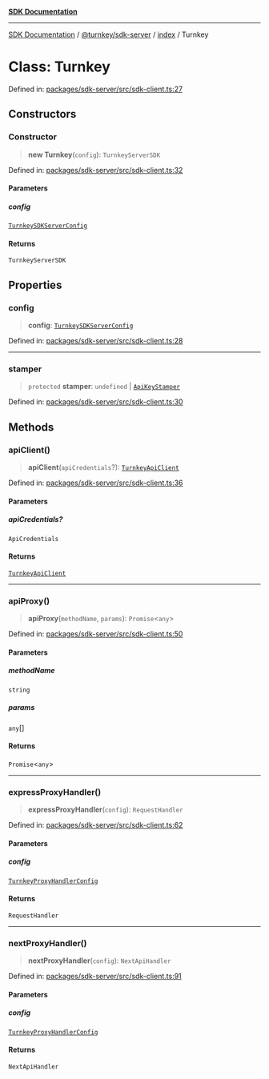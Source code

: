 [**SDK Documentation**](../../../../README.mdx)

***

[SDK Documentation](../../../../packages.mdx) / [@turnkey/sdk-server](../../README.mdx) / [index](../README.mdx) / Turnkey

# Class: Turnkey

Defined in: [packages/sdk-server/src/sdk-client.ts:27](https://github.com/tkhq/sdk/blob/3a88af7d1d927c6022706911d6af0f92f1440e00/packages/sdk-server/src/sdk-client.ts#L27)

## Constructors

### Constructor

> **new Turnkey**(`config`): `TurnkeyServerSDK`

Defined in: [packages/sdk-server/src/sdk-client.ts:32](https://github.com/tkhq/sdk/blob/3a88af7d1d927c6022706911d6af0f92f1440e00/packages/sdk-server/src/sdk-client.ts#L32)

#### Parameters

##### config

[`TurnkeySDKServerConfig`](../interfaces/TurnkeySDKServerConfig.mdx)

#### Returns

`TurnkeyServerSDK`

## Properties

### config

> **config**: [`TurnkeySDKServerConfig`](../interfaces/TurnkeySDKServerConfig.mdx)

Defined in: [packages/sdk-server/src/sdk-client.ts:28](https://github.com/tkhq/sdk/blob/3a88af7d1d927c6022706911d6af0f92f1440e00/packages/sdk-server/src/sdk-client.ts#L28)

***

### stamper

> `protected` **stamper**: `undefined` \| [`ApiKeyStamper`](ApiKeyStamper.mdx)

Defined in: [packages/sdk-server/src/sdk-client.ts:30](https://github.com/tkhq/sdk/blob/3a88af7d1d927c6022706911d6af0f92f1440e00/packages/sdk-server/src/sdk-client.ts#L30)

## Methods

### apiClient()

> **apiClient**(`apiCredentials`?): [`TurnkeyApiClient`](TurnkeyApiClient.mdx)

Defined in: [packages/sdk-server/src/sdk-client.ts:36](https://github.com/tkhq/sdk/blob/3a88af7d1d927c6022706911d6af0f92f1440e00/packages/sdk-server/src/sdk-client.ts#L36)

#### Parameters

##### apiCredentials?

`ApiCredentials`

#### Returns

[`TurnkeyApiClient`](TurnkeyApiClient.mdx)

***

### apiProxy()

> **apiProxy**(`methodName`, `params`): `Promise`\<`any`\>

Defined in: [packages/sdk-server/src/sdk-client.ts:50](https://github.com/tkhq/sdk/blob/3a88af7d1d927c6022706911d6af0f92f1440e00/packages/sdk-server/src/sdk-client.ts#L50)

#### Parameters

##### methodName

`string`

##### params

`any`[]

#### Returns

`Promise`\<`any`\>

***

### expressProxyHandler()

> **expressProxyHandler**(`config`): `RequestHandler`

Defined in: [packages/sdk-server/src/sdk-client.ts:62](https://github.com/tkhq/sdk/blob/3a88af7d1d927c6022706911d6af0f92f1440e00/packages/sdk-server/src/sdk-client.ts#L62)

#### Parameters

##### config

[`TurnkeyProxyHandlerConfig`](../interfaces/TurnkeyProxyHandlerConfig.mdx)

#### Returns

`RequestHandler`

***

### nextProxyHandler()

> **nextProxyHandler**(`config`): `NextApiHandler`

Defined in: [packages/sdk-server/src/sdk-client.ts:91](https://github.com/tkhq/sdk/blob/3a88af7d1d927c6022706911d6af0f92f1440e00/packages/sdk-server/src/sdk-client.ts#L91)

#### Parameters

##### config

[`TurnkeyProxyHandlerConfig`](../interfaces/TurnkeyProxyHandlerConfig.mdx)

#### Returns

`NextApiHandler`
